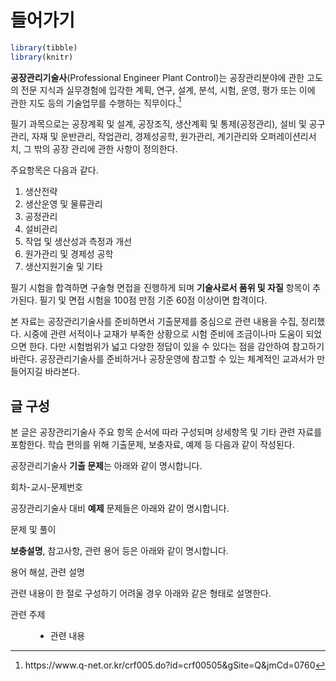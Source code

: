 # 들어가기 {.unnumbered}

```r
library(tibble)
library(knitr)
```


**공장관리기술사**(Professional Engineer Plant Control)는 공장관리분야에 관한 고도의 전문 지식과 실무경험에 입각한 계획, 연구, 설계, 분석, 시험, 운영, 평가 또는 이에 관한 지도 등의 기술업무를 수행하는 직무이다.[^index-1]

[^index-1]: https://www.q-net.or.kr/crf005.do?id=crf00505&gSite=Q&jmCd=0760

필기 과목으로는 공장계획 및 설계, 공장조직, 생산계획 및 통제(공정관리), 설비 및 공구관리, 자재 및 운반관리, 작업관리, 경제성공학, 원가관리, 계기관리와 오퍼레이션리서치, 그 밖의 공장 관리에 관한 사항이 정의한다.

주요항목은 다음과 같다.

1.  생산전략
2.  생산운영 및 물류관리
3.  공정관리
4.  설비관리
5.  작업 및 생산성과 측정과 개선
6.  원가관리 및 경제성 공학
7.  생산지원기술 및 기타

필기 시험을 합격하면 구술형 면접을 진행하게 되며 **기술사로서 품위 및 자질** 항목이 추가된다. 필기 및 면접 시험을 100점 만점 기준 60점 이상이면 합격이다.

본 자료는 공장관리기술사를 준비하면서 기출문제를 중심으로 관련 내용을 수집, 정리했다. 시중에 관련 서적이나 교재가 부족한 상황으로 시험 준비에 조금이나마 도움이 되었으면 한다. 다만 시험범위가 넓고 다양한 정답이 있을 수 있다는 점을 감안하여 참고하기 바란다. 공장관리기술사를 준비하거나 공장운영에 참고할 수 있는 체계적인 교과서가 만들어지길 바라본다.

## 글 구성

본 글은 공장관리기술사 주요 항목 순서에 따라 구성되며 상세항목 및 기타 관련 자료를 포함한다. 학습 편의를 위해 기출문제, 보충자료, 예제 등 다음과 같이 작성된다.

공장관리기술사 **기출 문제**는 아래와 같이 명시합니다.

::: {.callout-tip icon="false" title="기출"}
회차-교시-문제번호
:::

공장관리기술사 대비 **예제** 문제들은 아래와 같이 명시합니다.

::: {.callout-important icon="false" title="예제"}
문제 및 풀이
:::

**보충설명**, 참고사항, 관련 용어 등은 아래와 같이 명시합니다.

::: {.callout-note icon="false" title="보충자료"}
용어 해설, 관련 설명
:::

관련 내용이 한 절로 구성하기 어려울 경우 아래와 같은 형태로 설명한다.

관련 주제

:   -   관련 내용
